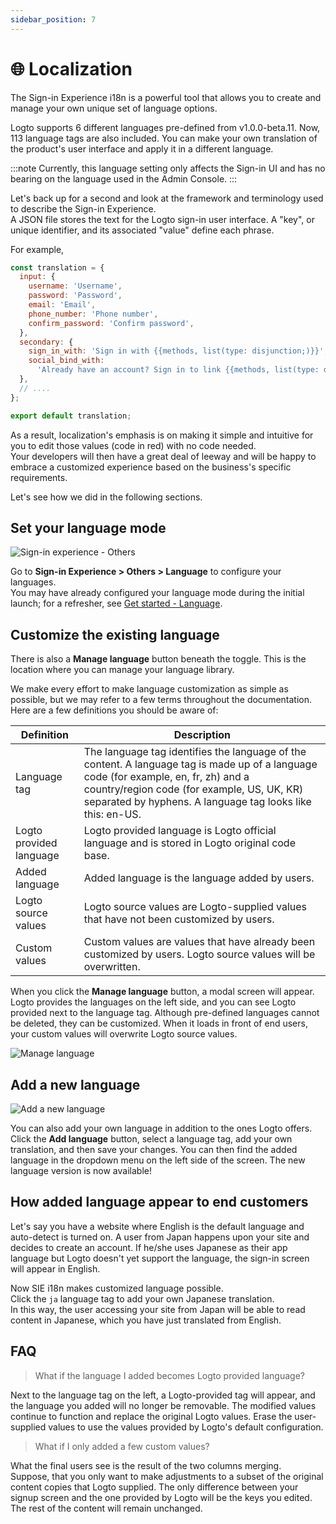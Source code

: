 ```yaml
---
sidebar_position: 7
---
```



# 🌐 Localization

The Sign-in Experience i18n is a powerful tool that allows you to create and manage your own unique set of language options.

Logto supports 6 different languages pre-defined from v1.0.0-beta.11. Now, 113 language tags are also included. You can make your own translation of the product's user interface and apply it in a different language.

:::note
Currently, this language setting only affects the Sign-in UI and has no bearing on the language used in the Admin Console.
:::

Let's back up for a second and look at the framework and terminology used to describe the Sign-in Experience.  
A JSON file stores the text for the Logto sign-in user interface. A "key", or unique identifier, and its associated "value" define each phrase.

For example,

```js
const translation = {
  input: {
    username: 'Username',
    password: 'Password',
    email: 'Email',
    phone_number: 'Phone number',
    confirm_password: 'Confirm password',
  },
  secondary: {
    sign_in_with: 'Sign in with {{methods, list(type: disjunction;)}}',
    social_bind_with:
      'Already have an account? Sign in to link {{methods, list(type: disjunction;)}} with your social identity.',
  },
  // ....
};

export default translation;
```

As a result, localization's emphasis is on making it simple and intuitive for you to edit those values (code in red) with no code needed.  
Your developers will then have a great deal of leeway and will be happy to embrace a customized experience based on the business's specific requirements.

Let's see how we did in the following sections.

## Set your language mode

<img alt="Sign-in experience - Others" src={sieOthers} />

Go to **Sign-in Experience > Others > Language** to configure your languages.  
You may have already configured your language mode during the initial launch; for a refresher, see [Get started - Language](/docs/tutorials/get-started/customize-sign-in-experience.mdx#language).

## Customize the existing language

There is also a **Manage language** button beneath the toggle. This is the location where you can manage your language library.

We make every effort to make language customization as simple as possible, but we may refer to a few terms throughout the documentation. Here are a few definitions you should be aware of:

| Definition              | Description                                                                                                                                                                                                                                      |
| ----------------------- | ------------------------------------------------------------------------------------------------------------------------------------------------------------------------------------------------------------------------------------------------ |
| Language tag            | The language tag identifies the language of the content. A language tag is made up of a language code (for example, en, fr, zh) and a country/region code (for example, US, UK, KR) separated by hyphens. A language tag looks like this: en-US. |
| Logto provided language | Logto provided language is Logto official language and is stored in Logto original code base.                                                                                                                                                    |
| Added language          | Added language is the language added by users.                                                                                                                                                                                                   |
| Logto source values     | Logto source values are Logto-supplied values that have not been customized by users.                                                                                                                                                            |
| Custom values           | Custom values are values that have already been customized by users. Logto source values will be overwritten.                                                                                                                                    |

When you click the **Manage language** button, a modal screen will appear.  
Logto provides the languages on the left side, and you can see Logto provided next to the language tag. Although pre-defined languages cannot be deleted, they can be customized. When it loads in front of end users, your custom values will overwrite Logto source values.

<img alt="Manage language" src={manageLanguage} />

## Add a new language

<img alt="Add a new language" src={addNewLanguage} />

You can also add your own language in addition to the ones Logto offers. Click the **Add language** button, select a language tag, add your own translation, and then save your changes. You can then find the added language in the dropdown menu on the left side of the screen. The new language version is now available!

## How added language appear to end customers

Let's say you have a website where English is the default language and auto-detect is turned on. A user from Japan happens upon your site and decides to create an account. If he/she uses Japanese as their app language but Logto doesn't yet support the language, the sign-in screen will appear in English.

Now SIE i18n makes customized language possible.  
Click the `ja` language tag to add your own Japanese translation.  
In this way, the user accessing your site from Japan will be able to read content in Japanese, which you have just translated from English.

## FAQ

> What if the language I added becomes Logto provided language?

Next to the language tag on the left, a Logto-provided tag will appear, and the language you added will no longer be removable. The modified values continue to function and replace the original Logto values. Erase the user-supplied values to use the values provided by Logto's default configuration.

> What if I only added a few custom values?

What the final users see is the result of the two columns merging.  
Suppose, that you only want to make adjustments to a subset of the original content copies that Logto supplied. The only difference between your signup screen and the one provided by Logto will be the keys you edited. The rest of the content will remain unchanged.
